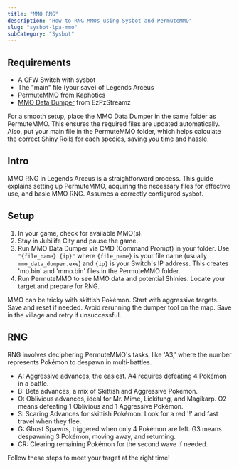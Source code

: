 ```yaml
---
title: "MMO RNG"
description: "How to RNG MMOs using Sysbot and PermuteMMO"
slug: "sysbot-lpa-mmo"
subCategory: "Sysbot"
---
```


## Requirements

- A CFW Switch with sysbot
- The "main" file (your save) of Legends Arceus
- PermuteMMO from Kaphotics
- [MMO Data Dumper](https://github.com/SteveCookTU/mmo_data_dumper/releases/tag/v0.1.0) from EzPzStreamz

For a smooth setup, place the MMO Data Dumper in the same folder as PermuteMMO. This ensures the required files are updated automatically. Also, put your main file in the PermuteMMO folder, which helps calculate the correct Shiny Rolls for each species, saving you time and hassle.

## Intro

MMO RNG in Legends Arceus is a straightforward process. This guide explains setting up PermuteMMO, acquiring the necessary files for effective use, and basic MMO RNG. Assumes a correctly configured sysbot.

## Setup

1. In your game, check for available MMO(s).
1. Stay in Jubilife City and pause the game.
1. Run MMO Data Dumper via CMD (Command Prompt) in your folder. Use `"{file_name} {ip}"` where `{file_name}` is your file name (usually `mmo_data_dumper.exe`) and `{ip}` is your Switch's IP address. This creates 'mo.bin' and 'mmo.bin' files in the PermuteMMO folder.
1. Run PermuteMMO to see MMO data and potential Shinies. Locate your target and prepare for RNG.

MMO can be tricky with skittish Pokémon. Start with aggressive targets. Save and reset if needed. Avoid rerunning the dumper tool on the map. Save in the village and retry if unsuccessful.

## RNG

RNG involves deciphering PermuteMMO's tasks, like 'A3,' where the number represents Pokémon to despawn in multi-battles.

- A: Aggressive advances, the easiest. A4 requires defeating 4 Pokémon in a battle.
- B: Beta advances, a mix of Skittish and Aggressive Pokémon.
- O: Oblivious advances, ideal for Mr. Mime, Lickitung, and Magikarp. O2 means defeating 1 Oblivious and 1 Aggressive Pokémon.
- S: Scaring Advances for skittish Pokémon. Look for a red '!' and fast travel when they flee.
- G: Ghost Spawns, triggered when only 4 Pokémon are left. G3 means despawning 3 Pokémon, moving away, and returning.
- CR: Clearing remaining Pokémon for the second wave if needed.

Follow these steps to meet your target at the right time!
